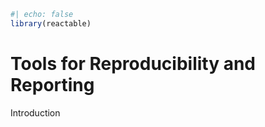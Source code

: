 ```r
#| echo: false
library(reactable)
```

# Tools for Reproducibility and Reporting

Introduction
